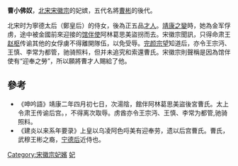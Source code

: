 '''曹小佛奴'''，[[北宋|北宋]][[宋徽宗|宋徽宗]]的妃嫔，五代名將[[曹彬|曹彬]]的後代。

北宋时为寧德太后（鄭皇后）的侍女，後為正五品[[才人|才人]]。[[靖康之變|靖康之變]]時，她為金军俘虏，途中被金國前來迎接的[[馆伴使|馆伴使]]阿林葛思美盜拐而去。宋徽宗聞訊，只得命肃王[[赵枢|赵枢]]传谕其他的女俘虜不得離開隊伍，以免受辱。[[完颜宗望|完颜宗望]]知道后，亦令王宗沔、王慎、李常为都管，驰骑照料，但并未追究和索還曹氏。宋徽宗則聲稱是因為馆伴使有“迎奉之勞”，所以願將曹才人賜給了他。

==參考==
*《呻吟語》靖康二年四月初七日，次湯陰，館伴阿林葛思美盜後宮曹氏。太上令肃王传谕后宫。，不得离次取辱。虏酋亦令王宗沔、王慎、李常为都管,驰骑照料。
*《建炎以来系年要录》上皇以乌凌阿色哷美有迎奉劳，遗以后宫曹氏。曹氏，武穆王彬之裔，[[顯肅皇后|宁德后]]近侍也。

[[Category:宋徽宗妃嬪|Category:宋徽宗妃嬪]]
[[Category:靖康之变被俘者|妃]]